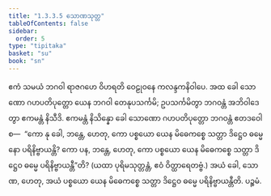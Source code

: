 ```yaml
---
title: "1.3.3.5 သောဏသုတ္တ"
tableOfContents: false
sidebar:
  order: 5
type: "tipitaka"
basket: "su"
book: "sn"
---
```



<DynamicBreadcrumb />

<Division number="128" book="sn" e="ch" v="18" p="299">

<Paragraph number="739" book="sn">
ဧကံ သမယံ ဘဂဝါ ရာဇဂဟေ ဝိဟရတိ ဝေဠုဝနေ ကလန္ဒကနိဝါပေ. အထ ခေါ သောဏော ဂဟပတိပုတ္တော ယေန ဘဂဝါ တေနုပသင်္ကမိ; ဥပသင်္ကမိတွာ ဘဂဝန္တံ အဘိဝါဒေတွာ ဧကမန္တံ နိသီဒိ. ဧကမန္တံ နိသိန္နော ခေါ သောဏော ဂဟပတိပုတ္တော ဘဂဝန္တံ ဧတဒဝေါစ—  “ကော နု ခေါ, ဘန္တေ, ဟေတု, ကော ပစ္စယော ယေန မိဓေကစ္စေ သတ္တာ ဒိဋ္ဌေဝ ဓမ္မေ နော ပရိနိဗ္ဗာယန္တိ? ကော ပန, ဘန္တေ, ဟေတု, ကော ပစ္စယော ယေန မိဓေကစ္စေ သတ္တာ ဒိဋ္ဌေဝ ဓမ္မေ ပရိနိဗ္ဗာယန္တီ”တိ? (ယထာ ပုရိမသုတ္တန္တံ, ဧဝံ ဝိတ္ထာရေတဗ္ဗံ.) အယံ ခေါ, သောဏ, ဟေတု, အယံ ပစ္စယော ယေန မိဓေကစ္စေ သတ္တာ ဒိဋ္ဌေဝ ဓမ္မေ ပရိနိဗ္ဗာယန္တီတိ.

</Paragraph>
</Division>

<Paragraph number="740" type="center" book="sn">
ပဉ္စမံ.
</Paragraph>